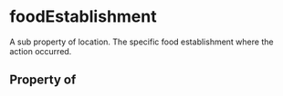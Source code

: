   

# foodEstablishment

A sub property of location. The specific food establishment where the action occurred.

## Property of



